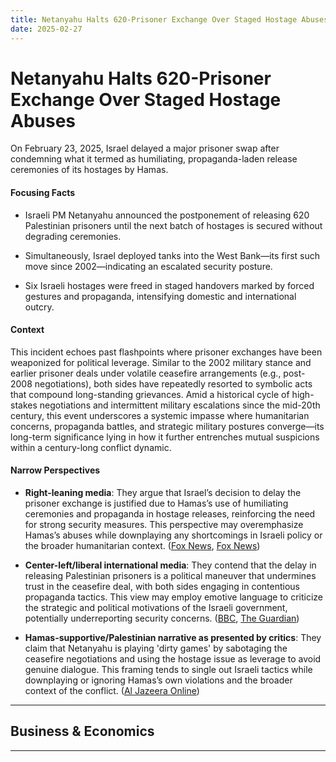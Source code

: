 ```yaml
---
title: Netanyahu Halts 620-Prisoner Exchange Over Staged Hostage Abuses
date: 2025-02-27
---
```


# Netanyahu Halts 620-Prisoner Exchange Over Staged Hostage Abuses

On February 23, 2025, Israel delayed a major prisoner swap after condemning what it termed as humiliating, propaganda-laden release ceremonies of its hostages by Hamas.

#### Focusing Facts

- Israeli PM Netanyahu announced the postponement of releasing 620 Palestinian prisoners until the next batch of hostages is secured without degrading ceremonies.

- Simultaneously, Israel deployed tanks into the West Bank—its first such move since 2002—indicating an escalated security posture.

- Six Israeli hostages were freed in staged handovers marked by forced gestures and propaganda, intensifying domestic and international outcry.

#### Context

This incident echoes past flashpoints where prisoner exchanges have been weaponized for political leverage. Similar to the 2002 military stance and earlier prisoner deals under volatile ceasefire arrangements (e.g., post-2008 negotiations), both sides have repeatedly resorted to symbolic acts that compound long-standing grievances. Amid a historical cycle of high-stakes negotiations and intermittent military escalations since the mid-20th century, this event underscores a systemic impasse where humanitarian concerns, propaganda battles, and strategic military postures converge—its long-term significance lying in how it further entrenches mutual suspicions within a century-long conflict dynamic.

#### Narrow Perspectives

- **Right-leaning media**: They argue that Israel’s decision to delay the prisoner exchange is justified due to Hamas’s use of humiliating ceremonies and propaganda in hostage releases, reinforcing the need for strong security measures. This perspective may overemphasize Hamas’s abuses while downplaying any shortcomings in Israeli policy or the broader humanitarian context. ([Fox News](https://www.foxnews.com/world/israel-moves-tanks-west-bank-first-time-since-2002), [Fox News](https://www.foxnews.com/world/israel-delays-palestinian-prisoner-release-hamas-humiliating-treatment-hostages-netanyahu-says))

- **Center-left/liberal international media**: They contend that the delay in releasing Palestinian prisoners is a political maneuver that undermines trust in the ceasefire deal, with both sides engaging in contentious propaganda tactics. This view may employ emotive language to criticize the strategic and political motivations of the Israeli government, potentially underreporting security concerns. ([BBC](https://www.bbc.com/news/articles/cjry4nqw4z0o?xtor=AL-72-%255Bpartner%255D-%255Binforadio%255D-%255Bheadline%255D-%255Bnews%255D-%255Bbizdev%255D-%255Bisapi%255D), [The Guardian](https://www.theguardian.com/world/2025/feb/22/israel-hamas-prisoners-hostages))

- **Hamas-supportive/Palestinian narrative as presented by critics**: They claim that Netanyahu is playing 'dirty games' by sabotaging the ceasefire negotiations and using the hostage issue as leverage to avoid genuine dialogue. This framing tends to single out Israeli tactics while downplaying or ignoring Hamas’s own violations and the broader context of the conflict. ([Al Jazeera Online](https://www.aljazeera.com/news/2025/2/22/netanyahu-playing-dirty-games-to-sabotage-gaza-truce-deal-hamas))

---

## Business & Economics

---
